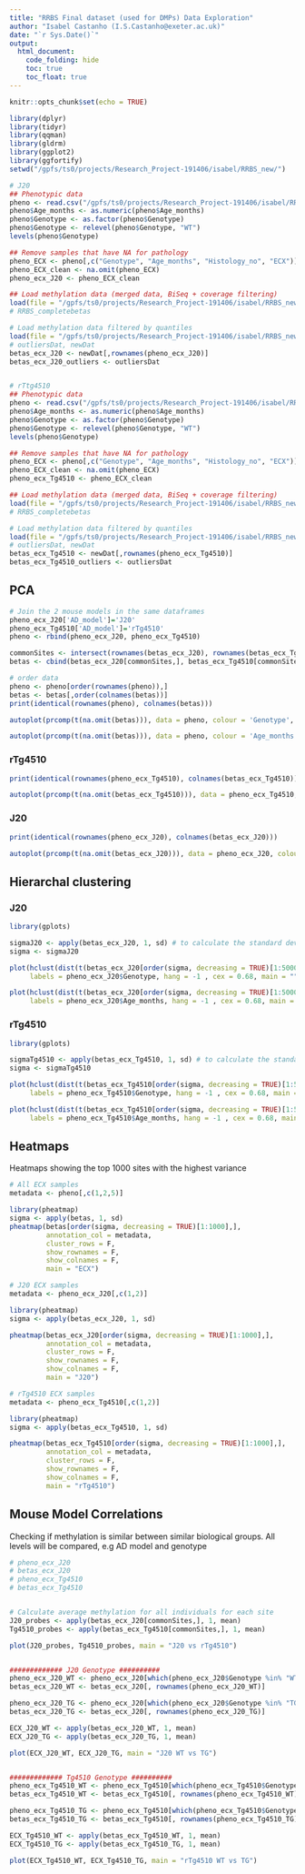 ```yaml
---
title: "RRBS Final dataset (used for DMPs) Data Exploration"
author: "Isabel Castanho (I.S.Castanho@exeter.ac.uk)"
date: "`r Sys.Date()`"
output: 
  html_document:
    code_folding: hide
    toc: true
    toc_float: true
---
```


```r
knitr::opts_chunk$set(echo = TRUE)
```

```r
library(dplyr)
library(tidyr)
library(qqman)
library(gldrm)
library(ggplot2)
library(ggfortify)
setwd("/gpfs/ts0/projects/Research_Project-191406/isabel/RRBS_new/")

# J20
## Phenotypic data
pheno <- read.csv("/gpfs/ts0/projects/Research_Project-191406/isabel/RRBS_new/J20_coldata_RRBS.csv", row.names=1, stringsAsFactors=FALSE)
pheno$Age_months <- as.numeric(pheno$Age_months)
pheno$Genotype <- as.factor(pheno$Genotype)
pheno$Genotype <- relevel(pheno$Genotype, "WT")
levels(pheno$Genotype)

## Remove samples that have NA for pathology
pheno_ECX <- pheno[,c("Genotype", "Age_months", "Histology_no", "ECX")]
pheno_ECX_clean <- na.omit(pheno_ECX)
pheno_ecx_J20 <- pheno_ECX_clean

## Load methylation data (merged data, BiSeq + coverage filtering)
load(file = "/gpfs/ts0/projects/Research_Project-191406/isabel/RRBS_new/J20_RRBSbetasComplete.RData")
# RRBS_completebetas

# Load methylation data filtered by quantiles
load(file = "/gpfs/ts0/projects/Research_Project-191406/isabel/RRBS_new/J20_quantilesFiltering.RData")
# outliersDat, newDat
betas_ecx_J20 <- newDat[,rownames(pheno_ecx_J20)]
betas_ecx_J20_outliers <- outliersDat


# rTtg4510
## Phenotypic data
pheno <- read.csv("/gpfs/ts0/projects/Research_Project-191406/isabel/RRBS_new/Tg4510_coldata_RRBS.csv", row.names=1, stringsAsFactors=FALSE)
pheno$Age_months <- as.numeric(pheno$Age_months)
pheno$Genotype <- as.factor(pheno$Genotype)
pheno$Genotype <- relevel(pheno$Genotype, "WT")
levels(pheno$Genotype)

## Remove samples that have NA for pathology
pheno_ECX <- pheno[,c("Genotype", "Age_months", "Histology_no", "ECX")]
pheno_ECX_clean <- na.omit(pheno_ECX)
pheno_ecx_Tg4510 <- pheno_ECX_clean

## Load methylation data (merged data, BiSeq + coverage filtering)
load(file = "/gpfs/ts0/projects/Research_Project-191406/isabel/RRBS_new/rTg4510_RRBSbetasComplete.RData")
# RRBS_completebetas

# Load methylation data filtered by quantiles
load(file = "/gpfs/ts0/projects/Research_Project-191406/isabel/RRBS_new/rTg4510_quantilesFiltering.RData")
# outliersDat, newDat
betas_ecx_Tg4510 <- newDat[,rownames(pheno_ecx_Tg4510)]
betas_ecx_Tg4510_outliers <- outliersDat

```


## PCA

```r
# Join the 2 mouse models in the same dataframes
pheno_ecx_J20['AD_model']='J20'
pheno_ecx_Tg4510['AD_model']='rTg4510'
pheno <- rbind(pheno_ecx_J20, pheno_ecx_Tg4510)

commonSites <- intersect(rownames(betas_ecx_J20), rownames(betas_ecx_Tg4510))
betas <- cbind(betas_ecx_J20[commonSites,], betas_ecx_Tg4510[commonSites,])

# order data
pheno <- pheno[order(rownames(pheno)),]
betas <- betas[,order(colnames(betas))]
print(identical(rownames(pheno), colnames(betas)))
```

```r
autoplot(prcomp(t(na.omit(betas))), data = pheno, colour = 'Genotype', shape = 'AD_model')
```

```r
autoplot(prcomp(t(na.omit(betas))), data = pheno, colour = 'Age_months', shape = 'Genotype')
```


### rTg4510

```r
print(identical(rownames(pheno_ecx_Tg4510), colnames(betas_ecx_Tg4510)))

autoplot(prcomp(t(na.omit(betas_ecx_Tg4510))), data = pheno_ecx_Tg4510, colour = 'Age_months', shape = 'Genotype')
```


### J20

```r
print(identical(rownames(pheno_ecx_J20), colnames(betas_ecx_J20)))

autoplot(prcomp(t(na.omit(betas_ecx_J20))), data = pheno_ecx_J20, colour = 'Age_months', shape = 'Genotype')
```

## Hierarchal clustering
### J20
```r

library(gplots)

sigmaJ20 <- apply(betas_ecx_J20, 1, sd) # to calculate the standard deviation of all probes
sigma <- sigmaJ20

plot(hclust(dist(t(betas_ecx_J20[order(sigma, decreasing = TRUE)[1:5000],]))), 
     labels = pheno_ecx_J20$Genotype, hang = -1 , cex = 0.68, main = "", xlab = "Genotype") 

plot(hclust(dist(t(betas_ecx_J20[order(sigma, decreasing = TRUE)[1:5000],]))), 
     labels = pheno_ecx_J20$Age_months, hang = -1 , cex = 0.68, main = "", xlab = "Age (months)")
```

### rTg4510
```r

library(gplots)

sigmaTg4510 <- apply(betas_ecx_Tg4510, 1, sd) # to calculate the standard deviation of all probes
sigma <- sigmaTg4510

plot(hclust(dist(t(betas_ecx_Tg4510[order(sigma, decreasing = TRUE)[1:5000],]))), 
     labels = pheno_ecx_Tg4510$Genotype, hang = -1 , cex = 0.68, main = "", xlab = "Genotype") 

plot(hclust(dist(t(betas_ecx_Tg4510[order(sigma, decreasing = TRUE)[1:5000],]))), 
     labels = pheno_ecx_Tg4510$Age_months, hang = -1 , cex = 0.68, main = "", xlab = "Age (months)")
```

## Heatmaps

Heatmaps showing the top 1000 sites with the highest variance

```r
# All ECX samples
metadata <- pheno[,c(1,2,5)]

library(pheatmap)
sigma <- apply(betas, 1, sd)
pheatmap(betas[order(sigma, decreasing = TRUE)[1:1000],],          
         annotation_col = metadata,
         cluster_rows = F,
         show_rownames = F,
         show_colnames = F, 
         main = "ECX")

# J20 ECX samples
metadata <- pheno_ecx_J20[,c(1,2)]

library(pheatmap)
sigma <- apply(betas_ecx_J20, 1, sd)

pheatmap(betas_ecx_J20[order(sigma, decreasing = TRUE)[1:1000],],          
         annotation_col = metadata,
         cluster_rows = F,
         show_rownames = F,
         show_colnames = F, 
         main = "J20")

# rTg4510 ECX samples
metadata <- pheno_ecx_Tg4510[,c(1,2)]

library(pheatmap)
sigma <- apply(betas_ecx_Tg4510, 1, sd)

pheatmap(betas_ecx_Tg4510[order(sigma, decreasing = TRUE)[1:1000],],          
         annotation_col = metadata,
         cluster_rows = F,
         show_rownames = F,
         show_colnames = F, 
         main = "rTg4510")


```

## Mouse Model Correlations

Checking if methylation is similar between similar biological groups. All levels will be compared, e.g AD model and genotype

```r
# pheno_ecx_J20
# betas_ecx_J20
# pheno_ecx_Tg4510
# betas_ecx_Tg4510


# Calculate average methylation for all individuals for each site
J20_probes <- apply(betas_ecx_J20[commonSites,], 1, mean)
Tg4510_probes <- apply(betas_ecx_Tg4510[commonSites,], 1, mean)

plot(J20_probes, Tg4510_probes, main = "J20 vs rTg4510")


############# J20 Genotype ##########
pheno_ecx_J20_WT <- pheno_ecx_J20[which(pheno_ecx_J20$Genotype %in% "WT"),]
betas_ecx_J20_WT <- betas_ecx_J20[, rownames(pheno_ecx_J20_WT)]

pheno_ecx_J20_TG <- pheno_ecx_J20[which(pheno_ecx_J20$Genotype %in% "TG"),]
betas_ecx_J20_TG <- betas_ecx_J20[, rownames(pheno_ecx_J20_TG)]

ECX_J20_WT <- apply(betas_ecx_J20_WT, 1, mean)
ECX_J20_TG <- apply(betas_ecx_J20_TG, 1, mean)

plot(ECX_J20_WT, ECX_J20_TG, main = "J20 WT vs TG")


############# Tg4510 Genotype ##########
pheno_ecx_Tg4510_WT <- pheno_ecx_Tg4510[which(pheno_ecx_Tg4510$Genotype %in% "WT"),]
betas_ecx_Tg4510_WT <- betas_ecx_Tg4510[, rownames(pheno_ecx_Tg4510_WT)]

pheno_ecx_Tg4510_TG <- pheno_ecx_Tg4510[which(pheno_ecx_Tg4510$Genotype %in% "TG"),]
betas_ecx_Tg4510_TG <- betas_ecx_Tg4510[, rownames(pheno_ecx_Tg4510_TG)]

ECX_Tg4510_WT <- apply(betas_ecx_Tg4510_WT, 1, mean)
ECX_Tg4510_TG <- apply(betas_ecx_Tg4510_TG, 1, mean)

plot(ECX_Tg4510_WT, ECX_Tg4510_TG, main = "rTg4510 WT vs TG")

```
